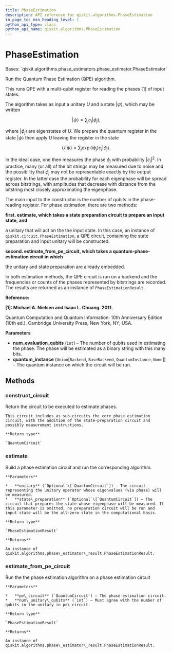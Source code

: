 ```yaml
---
title: PhaseEstimation
description: API reference for qiskit.algorithms.PhaseEstimation
in_page_toc_min_heading_level: 1
python_api_type: class
python_api_name: qiskit.algorithms.PhaseEstimation
---
```


# PhaseEstimation

<Class id="qiskit.algorithms.PhaseEstimation" github="https://github.com/qiskit/qiskit/tree/stable/0.19/qiskit/algorithms/phase_estimators/phase_estimation.py" signature="PhaseEstimation(num_evaluation_qubits, quantum_instance=None)">
  Bases: `qiskit.algorithms.phase_estimators.phase_estimator.PhaseEstimator`

  Run the Quantum Phase Estimation (QPE) algorithm.

  This runs QPE with a multi-qubit register for reading the phases \[1] of input states.

  The algorithm takes as input a unitary $U$ and a state $|\psi\rangle$, which may be written

  $$
  |\psi\rangle = \sum_j c_j |\phi_j\rangle,
  $$

  where $|\phi_j\rangle$ are eigenstates of $U$. We prepare the quantum register in the state $|\psi\rangle$ then apply $U$ leaving the register in the state

  $$
  U|\psi\rangle = \sum_j \exp(i \phi_j) c_j |\phi_j\rangle.
  $$

  In the ideal case, one then measures the phase $\phi_j$ with probability $|c_j|^2$. In practice, many (or all) of the bit strings may be measured due to noise and the possibility that $\phi_j$ may not be representable exactly by the output register. In the latter case the probability for each eigenphase will be spread across bitstrings, with amplitudes that decrease with distance from the bitstring most closely approximating the eigenphase.

  The main input to the constructor is the number of qubits in the phase-reading register. For phase estimation, there are two methods:

  **first. estimate, which takes a state preparation circuit to prepare an input state, and**

  a unitary that will act on the the input state. In this case, an instance of `qiskit.circuit.PhaseEstimation`, a QPE circuit, containing the state preparation and input unitary will be constructed.

  **second. estimate\_from\_pe\_circuit, which takes a quantum-phase-estimation circuit in which**

  the unitary and state preparation are already embedded.

  In both estimation methods, the QPE circuit is run on a backend and the frequencies or counts of the phases represented by bitstrings are recorded. The results are returned as an instance of `PhaseEstimationResult`.

  **Reference:**

  **\[1]: Michael A. Nielsen and Isaac L. Chuang. 2011.**

  Quantum Computation and Quantum Information: 10th Anniversary Edition (10th ed.). Cambridge University Press, New York, NY, USA.

  **Parameters**

  *   **num\_evaluation\_qubits** (`int`) – The number of qubits used in estimating the phase. The phase will be estimated as a binary string with this many bits.
  *   **quantum\_instance** (`Union`\[`Backend`, `BaseBackend`, `QuantumInstance`, `None`]) – The quantum instance on which the circuit will be run.

  ## Methods

  ### construct\_circuit

  <Function id="qiskit.algorithms.PhaseEstimation.construct_circuit" signature="PhaseEstimation.construct_circuit(unitary, state_preparation=None)">
    Return the circuit to be executed to estimate phases.

    This circuit includes as sub-circuits the core phase estimation circuit, with the addition of the state-preparation circuit and possibly measurement instructions.

    **Return type**

    `QuantumCircuit`
  </Function>

  ### estimate

  <Function id="qiskit.algorithms.PhaseEstimation.estimate" signature="PhaseEstimation.estimate(unitary=None, state_preparation=None, pe_circuit=None, num_unitary_qubits=None)">
    Build a phase estimation circuit and run the corresponding algorithm.

    **Parameters**

    *   **unitary** (`Optional`\[`QuantumCircuit`]) – The circuit representing the unitary operator whose eigenvalues (via phase) will be measured.
    *   **state\_preparation** (`Optional`\[`QuantumCircuit`]) – The circuit that prepares the state whose eigenphase will be measured. If this parameter is omitted, no preparation circuit will be run and input state will be the all-zero state in the computational basis.

    **Return type**

    `PhaseEstimationResult`

    **Returns**

    An instance of qiskit.algorithms.phase\_estimator\_result.PhaseEstimationResult.
  </Function>

  ### estimate\_from\_pe\_circuit

  <Function id="qiskit.algorithms.PhaseEstimation.estimate_from_pe_circuit" signature="PhaseEstimation.estimate_from_pe_circuit(pe_circuit, num_unitary_qubits)">
    Run the the phase estimation algorithm on a phase estimation circuit

    **Parameters**

    *   **pe\_circuit** (`QuantumCircuit`) – The phase estimation circuit.
    *   **num\_unitary\_qubits** (`int`) – Must agree with the number of qubits in the unitary in pe\_circuit.

    **Return type**

    `PhaseEstimationResult`

    **Returns**

    An instance of qiskit.algorithms.phase\_estimator\_result.PhaseEstimationResult.
  </Function>
</Class>

